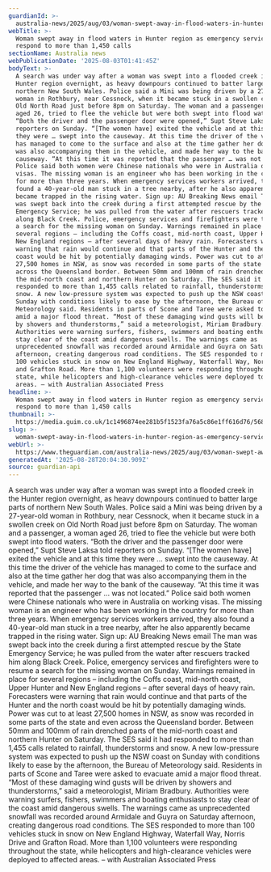 ```yaml
---
guardianId: >-
  australia-news/2025/aug/03/woman-swept-away-in-flood-waters-in-hunter-region-as-emergency-services-respond-to-more-than-1450-incidents
webTitle: >-
  Woman swept away in flood waters in Hunter region as emergency services
  respond to more than 1,450 calls
sectionName: Australia news
webPublicationDate: '2025-08-03T01:41:45Z'
bodyText: >-
  A search was under way after a woman was swept into a flooded creek in the
  Hunter region overnight, as heavy downpours continued to batter large parts of
  northern New South Wales. Police said a Mini was being driven by a 27-year-old
  woman in Rothbury, near Cessnock, when it became stuck in a swollen creek on
  Old North Road just before 8pm on Saturday. The woman and a passenger, a woman
  aged 26, tried to flee the vehicle but were both swept into flood waters.
  “Both the driver and the passenger door were opened,” Supt Steve Laksa told
  reporters on Sunday. “[The women have] exited the vehicle and at this time
  they were … swept into the causeway. At this time the driver of the vehicle
  has managed to come to the surface and also at the time gather her dog that
  was also accompanying them in the vehicle, and made her way to the bank of the
  causeway. “At this time it was reported that the passenger … was not located.”
  Police said both women were Chinese nationals who were in Australia on working
  visas. The missing woman is an engineer who has been working in the country
  for more than three years. When emergency services workers arrived, they also
  found a 40-year-old man stuck in a tree nearby, after he also apparently
  became trapped in the rising water. Sign up: AU Breaking News email The man
  was swept back into the creek during a first attempted rescue by the State
  Emergency Service; he was pulled from the water after rescuers tracked him
  along Black Creek. Police, emergency services and firefighters were to resume
  a search for the missing woman on Sunday. Warnings remained in place for
  several regions – including the Coffs coast, mid-north coast, Upper Hunter and
  New England regions – after several days of heavy rain. Forecasters were
  warning that rain would continue and that parts of the Hunter and the north
  coast would be hit by potentially damaging winds. Power was cut to at least
  27,500 homes in NSW, as snow was recorded in some parts of the state and even
  across the Queensland border. Between 50mm and 100mm of rain drenched parts of
  the mid-north coast and northern Hunter on Saturday. The SES said it had
  responded to more than 1,455 calls related to rainfall, thunderstorms and
  snow. A new low-pressure system was expected to push up the NSW coast on
  Sunday with conditions likely to ease by the afternoon, the Bureau of
  Meteorology said. Residents in parts of Scone and Taree were asked to evacuate
  amid a major flood threat. “Most of these damaging wind gusts will be driven
  by showers and thunderstorms,” said a meteorologist, Miriam Bradbury.
  Authorities were warning surfers, fishers, swimmers and boating enthusiasts to
  stay clear of the coast amid dangerous swells. The warnings came as
  unprecedented snowfall was recorded around Armidale and Guyra on Saturday
  afternoon, creating dangerous road conditions. The SES responded to more than
  100 vehicles stuck in snow on New England Highway, Waterfall Way, Norris Drive
  and Grafton Road. More than 1,100 volunteers were responding throughout the
  state, while helicopters and high-clearance vehicles were deployed to affected
  areas. – with Australian Associated Press
headline: >-
  Woman swept away in flood waters in Hunter region as emergency services
  respond to more than 1,450 calls
thumbnail: >-
  https://media.guim.co.uk/1c1496874ee281b5f1523fa76a5c86e1ff616d76/568_0_1747_1398/500.jpg
slug: >-
  woman-swept-away-in-flood-waters-in-hunter-region-as-emergency-services-respond-to-more-than-1450-calls
webUrl: >-
  https://www.theguardian.com/australia-news/2025/aug/03/woman-swept-away-in-flood-waters-in-hunter-region-as-emergency-services-respond-to-more-than-1450-incidents
generatedAt: '2025-08-28T20:04:30.909Z'
source: guardian-api
---
```

A search was under way after a woman was swept into a flooded creek in the Hunter region overnight, as heavy downpours continued to batter large parts of northern New South Wales. Police said a Mini was being driven by a 27-year-old woman in Rothbury, near Cessnock, when it became stuck in a swollen creek on Old North Road just before 8pm on Saturday. The woman and a passenger, a woman aged 26, tried to flee the vehicle but were both swept into flood waters. “Both the driver and the passenger door were opened,” Supt Steve Laksa told reporters on Sunday. “[The women have] exited the vehicle and at this time they were … swept into the causeway. At this time the driver of the vehicle has managed to come to the surface and also at the time gather her dog that was also accompanying them in the vehicle, and made her way to the bank of the causeway. “At this time it was reported that the passenger … was not located.” Police said both women were Chinese nationals who were in Australia on working visas. The missing woman is an engineer who has been working in the country for more than three years. When emergency services workers arrived, they also found a 40-year-old man stuck in a tree nearby, after he also apparently became trapped in the rising water. Sign up: AU Breaking News email The man was swept back into the creek during a first attempted rescue by the State Emergency Service; he was pulled from the water after rescuers tracked him along Black Creek. Police, emergency services and firefighters were to resume a search for the missing woman on Sunday. Warnings remained in place for several regions – including the Coffs coast, mid-north coast, Upper Hunter and New England regions – after several days of heavy rain. Forecasters were warning that rain would continue and that parts of the Hunter and the north coast would be hit by potentially damaging winds. Power was cut to at least 27,500 homes in NSW, as snow was recorded in some parts of the state and even across the Queensland border. Between 50mm and 100mm of rain drenched parts of the mid-north coast and northern Hunter on Saturday. The SES said it had responded to more than 1,455 calls related to rainfall, thunderstorms and snow. A new low-pressure system was expected to push up the NSW coast on Sunday with conditions likely to ease by the afternoon, the Bureau of Meteorology said. Residents in parts of Scone and Taree were asked to evacuate amid a major flood threat. “Most of these damaging wind gusts will be driven by showers and thunderstorms,” said a meteorologist, Miriam Bradbury. Authorities were warning surfers, fishers, swimmers and boating enthusiasts to stay clear of the coast amid dangerous swells. The warnings came as unprecedented snowfall was recorded around Armidale and Guyra on Saturday afternoon, creating dangerous road conditions. The SES responded to more than 100 vehicles stuck in snow on New England Highway, Waterfall Way, Norris Drive and Grafton Road. More than 1,100 volunteers were responding throughout the state, while helicopters and high-clearance vehicles were deployed to affected areas. – with Australian Associated Press
